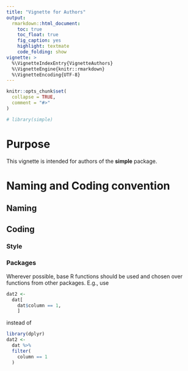 ```yaml
---
title: "Vignette for Authors"
output:
  rmarkdown::html_document:
    toc: true
    toc_float: true
    fig_caption: yes
    highlight: textmate
    code_folding: show
vignette: >
  %\VignetteIndexEntry{VignetteAuthors}
  %\VignetteEngine{knitr::rmarkdown}
  %\VignetteEncoding{UTF-8}
---
```


```r
knitr::opts_chunk$set(
  collapse = TRUE,
  comment = "#>"
)
```

```r
# library(simple)
```

# Purpose

This vignette is intended for authors of the **simple** package. 


# Naming and Coding convention

## Naming

## Coding

### Style

### Packages

Wherever possible, base R functions should be used and chosen over functions from other packages. E.g., use

```r
dat2 <- 
  dat[
    dat$column == 1,
    ]
```

instead of

```r
library(dplyr)
dat2 <- 
  dat %>% 
  filter(
    column == 1
  )
```
